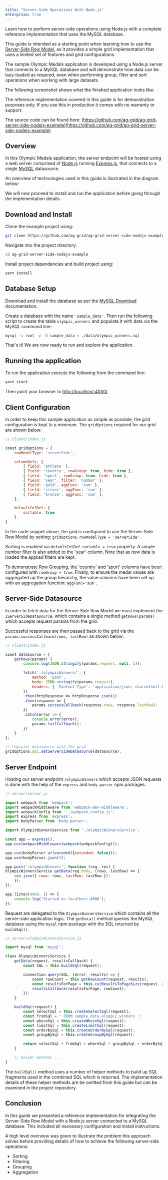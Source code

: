 ```yaml
---
title: "Server-Side Operations With Node.js"
enterprise: true
---
```


Learn how to perform server-side operations using Node.js with a complete reference implementation that uses the MySQL database.


This guide is intended as a starting point when learning how to use the [Server-Side Row Model](/server-side-model/), as it provides a simple grid implementation that uses a limited set of features and grid configurations.


The sample Olympic Medals application is developed using a Node.js server that connects to a MySQL database and will demonstrate how data can be lazy-loaded as required, even when performing group, filter and sort operations when working with large datasets.

The following screenshot shows what the finished application looks like:

<image-caption src="server-side-operations-nodejs/resources/nodejs-app.png" alt="NodeJS" constrained="true"></image-caption>

<note>
The reference implementation covered in this guide is for demonstration purposes only. If you use
this in production it comes with no warranty or support.
</note>

The source code can be found here: [https://github.com/ag-grid/ag-grid-server-side-nodejs-example](https://github.com/ag-grid/ag-grid-server-side-nodejs-example).

## Overview

In this Olympic Medals application, the server endpoint will be hosted using a web server comprised of [Node.js](https://nodejs.org/) running [Express.js](https://expressjs.com/), that connects to a single [MySQL](https://www.mysql.com/) datasource.

An overview of technologies used in this guide is illustrated in the diagram below:

<image-caption src="server-side-operations-nodejs/resources/app-arch.png" alt="App Arch" constrained="true"></image-caption>

We will now proceed to install and run the application before going through the implementation details.

## Download and Install

Clone the example project using:

```bash
git clone https://github.com/ag-grid/ag-grid-server-side-nodejs-example.git
```

Navigate into the project directory:

```bash
cd ag-grid-server-side-nodejs-example
```

Install project dependencies and build project using:

```bash
yarn install
```

## Database Setup

Download and install the database as per the [MySQL Download](https://www.mysql.com/downloads/) documentation.


Create a database with the name `'sample_data'`. Then run the following script to create the table `olympic_winners` and populate it with data via the MySQL command line:


```bash
mysql -u root -p -D sample_data < ./data/olympic_winners.sql
```

That's it! We are now ready to run and explore the application.

## Running the application

To run the application execute the following from the command line:


```bash
yarn start
```

Then point your browser to [http://localhost:4000/](http://localhost:4000/)

## Client Configuration

In order to keep this sample application as simple as possible, the grid configuration is kept to a minimum. The `gridOptions` required for our grid are shown below:


```js
// client/index.js

const gridOptions = {
    rowModelType: 'serverSide',

    columnDefs: [
        { field: 'athlete' },
        { field: 'country', rowGroup: true, hide: true },
        { field: 'sport', rowGroup: true, hide: true },
        { field: 'year', filter: 'number' },
        { field: 'gold', aggFunc: 'sum' },
        { field: 'silver', aggFunc: 'sum' },
        { field: 'bronze', aggFunc: 'sum' },
    ],

    defaultColDef: {
        sortable: true
    }
}
```

In the code snippet above, the grid is configured to use the Server-Side Row Model by setting: `gridOptions.rowModelType = 'serverSide'`.


Sorting is enabled via `defaultColDef.sortable = true` property. A simple number filter is also added to the 'year' column. Note that as new data is loaded the applied filters are kept.

To demonstrate [Row Grouping](/server-side-model-grouping/), the 'country' and 'sport' columns have been configured with `rowGroup = true`. Finally, to ensure the medal values are aggregated up the group hierarchy, the value columns have been set up with an aggregation function: `aggFunc='sum'`.

## Server-Side Datasource

In order to fetch data for the Server-Side Row Model we must implement the `IServerSideDatasource`, which contains a single method `getRows(params)` which accepts request params from the grid.

Successful responses are then passed back to the grid via the `params.successCallback(rows, lastRow)` as shown below:

```js
// client/index.js

const datasource = {
    getRows(params) {
        console.log(JSON.stringify(params.request, null, 1));

        fetch('./olympicWinners/', {
            method: 'post',
            body: JSON.stringify(params.request),
            headers: { 'Content-Type': 'application/json; charset=utf-8' }
        })
        .then(httpResponse => httpResponse.json())
        .then(response => {
            params.successCallback(response.rows, response.lastRow);
        })
        .catch(error => {
            console.error(error);
            params.failCallback();
        })
    }
};

// register datasource with the grid
gridOptions.api.setServerSideDatasource(datasource);
```

## Server Endpoint

Hosting our server endpoint `/olympicWinners` which accepts JSON requests is done with the help of the `express` and `body-parser` npm packages.


```js
// server/server.js

import webpack from 'webpack';
import webpackMiddleware from 'webpack-dev-middleware';
import webpackConfig from '../webpack.config.js';
import express from 'express';
import bodyParser from 'body-parser';

import OlympicWinnersService from './olympicWinnersService';

const app = express();
app.use(webpackMiddleware(webpack(webpackConfig)));

app.use(bodyParser.urlencoded({extended: false}));
app.use(bodyParser.json());

app.post('/olympicWinners', function (req, res) {
OlympicWinnersService.getData(req.body, (rows, lastRow) => {
    res.json({ rows: rows, lastRow: lastRow });
    });
});

app.listen(4000, () => {
    console.log('Started on localhost:4000');
});
```

Request are delegated to the `OlympicWinnersService` which contains all the server-side application logic. The `getData()` method queries the MySQL database using the `mysql` npm package with the SQL returned by `buildSql()`.

```js
// server/olympicWinnersService.js

import mysql from 'mysql';

class OlympicWinnersService {
    getData(request, resultsCallback) {
        const SQL = this.buildSql(request);

        connection.query(SQL, (error, results) => {
            const rowCount = this.getRowCount(request, results);
            const resultsForPage = this.cutResultsToPageSize(request, results);
            resultsCallback(resultsForPage, rowCount);
        });
    }

    buildSql(request) {
        const selectSql = this.createSelectSql(request);
        const fromSql = ' FROM sample_data.olympic_winners ';
        const whereSql = this.createWhereSql(request);
        const limitSql = this.createLimitSql(request);
        const orderBySql = this.createOrderBySql(request);
        const groupBySql = this.createGroupBySql(request);

        return selectSql + fromSql + whereSql + groupBySql + orderBySql + limitSql;
    }

    // helper methods ...
}
```

The `buildSql()` method uses a number of helper methods to build up SQL fragments used in the combined SQL which is returned. The implementation details of these helper methods are be omitted from this guide but can be examined in the project repository.

## Conclusion

In this guide we presented a reference implementation for integrating the Server-Side Row Model with a Node.js server connected to a MySQL database. This included all necessary configuration and install instructions.

A high level overview was given to illustrate the problem this approach solves before providing details of how to achieve the following server-side operations:

- Sorting
- Filtering
- Grouping
- Aggregation

